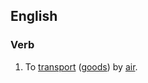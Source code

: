 {{also|airship}}
==English==

===Verb===
{{en-verb|++}}

# {{lb|en|transitive}} To [[transport]] ([[goods]]) by [[air]].
#: {{ux|en|To expedite their arrival they will '''air ship''' the parts.}}